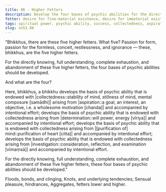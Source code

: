 ```yaml
---
title: 86 - Higher Fetters
description: Develop the four bases of psychic abilities for the directly knowing, full understanding, complete exhaustion, and abandonment of the five higher fetters.
fetter: desire for fine-material existence, desire for immaterial existence, conceit, restlessness, ignorance
tags: spiritual power, psychic ability, success, collectedness, aspiration, persistence, energy, mind, investigation, reflection, close examination, higher fetters, sn, sn45-56, sn51
slug: sn51.86
---
```


"Bhikkhus, there are these five higher fetters. What five? Passion for form, passion for the formless, conceit, restlessness, and ignorance — these, bhikkhus, are the five higher fetters.

For the directly knowing, full understanding, complete exhaustion, and abandonment of these five higher fetters, the four bases of psychic abilities should be developed.

And what are the four?

Here, bhikkhus, a bhikkhu develops the basis of psychic ability that is endowed with |collectedness::stability of mind, stillness of mind, mental composure [samādhi]| arising from |aspiration::a goal, an interest, an objective, i.e. a wholesome motivation [chanda]| and accompanied by intentional effort; develops the basis of psychic ability that is endowed with collectedness arising from |determination::will power, energy [vīriya]| and accompanied by intentional effort; develops the basis of psychic ability that is endowed with collectedness arising from |[purification of] mind::purification of heart [citta]| and accompanied by intentional effort; develops the basis of psychic ability that is endowed with collectedness arising from |investigation::consideration, reflection, and examination [vīmaṃsā]| and accompanied by intentional effort.

For the directly knowing, full understanding, complete exhaustion, and abandonment of these five higher fetters, these four bases of psychic abilities should be developed."

Floods, bonds, and clinging,
Knots, and underlying tendencies;
Sensual pleasure, hindrances,
Aggregates, fetters lower and higher.